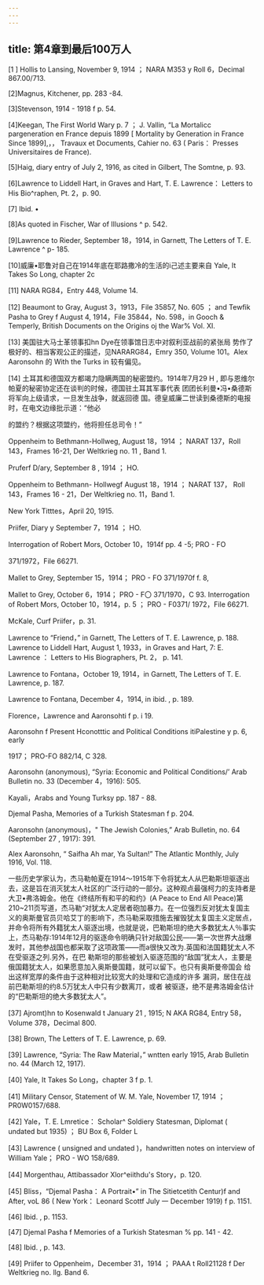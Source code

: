 ```yaml
---
---
---
```

title: 第4章到最后100万人
---




[1 ] Hollis to Lansing, November 9, 1914 ； NARA M353 y Roll 6，Decimal 867.00/713.

[2]Magnus, Kitchener, pp. 283 -84.

[3]Stevenson, 1914 - 1918 f p. 54.

[4]Keegan, The First World Wary p. 7 ； J. Vallin, “La Mortalicc pargeneration en France depuis 1899 [ Mortality by Generation in France Since 1899],，， Travaux et Documents, Cahier no. 63 ( Paris： Presses Universitaires de France).

[5]Haig, diary entry of July 2, 1916, as cited in Gilbert, The Somtne, p. 93.

[6]Lawrence to Liddell Hart, in Graves and Hart, T. E. Lawrence： Letters to His Bio^raphen, Pt. 2，p. 90.

[7] Ibid. •

[8]As quoted in Fischer, War of Illusions ^ p. 542.

[9]Lawrence to Rieder, September 18，1914, in Garnett, The Letters of T. E. Lawrence ^ p- 185.

[10]威廉•耶鲁对自己在1914年底在耶路撒冷的生活的i己述主要来自 Yale, It Takes So Long, chapter 2c

[11] NARA RG84，Entry 448, Volume 14.

[12] Beaumont to Gray, August 3，1913，File 35857, No. 605 ； and Tewfik Pasha to Grey f August 4, 1914，File 35844，No. 598，in Gooch & Temperly, British Documents on the Origins oj the War% Vol. XI.

[13] 美国驻大马士革领事扣hn Dye在领事馆日志中对叙利亚战前的紧张局 势作了极好的、相当客观公正的描述，见NARARG84，Emry 350, Volume 101。Alex Aaronsohn 的 With the Turks in 较有偏见。

[14] 土耳其和德国双方都竭力隐瞒两国的秘密盟约。1914年7月29 H , 即与恩维尔帕夏的秘密协定还在谈判的时候，德国驻土耳其军事代表 团团长利曼•冯•桑德斯将军向上级请求，一旦发生战争，就返回德 国。德皇威廉二世读到桑德斯的电报时，在电文边缘批示道：“他必

的盟约？根据这项盟约，他将担任总司令！”

Oppenheim to Bethmann-Hollweg, August 18，1914 ； NARAT 137，Roll 143，Frames 16-21, Der Weltkrieg no. 11 , Band 1.

Pruferf D/ary, September 8 , 1914 ； HO.

Oppenheim to Bethmann- Hollwegf August 18，1914 ； NARAT 137， Roll 143，Frames 16 - 21，Der Weltkrieg no. 11，Band 1.

New York Titttes，April 20, 1915.

Priifer, Diary y September 7，1914 ； HO.

Interrogation of Robert Mors, October 10，1914f pp. 4 -5; PRO - FO

371/1972，File 66271.

Mallet to Grey, September 15，1914； PRO - FO 371/1970f f. 8,

Mallet to Grey, October 6，1914； PRO - F〇 371/1970，C 93. Interrogation of Robert Mors, October 10，1914，p. 5 ； PRO - F0371/ 1972，File 66271.

McKale, Curf Priifer，p. 31.

Lawrence to “Friend，” in Garnett, The Letters of T. E. Lawrence, p. 188. Lawrence to Liddell Hart, August 1, 1933，in Graves and Hart, 7: E. Lawrence ： Letters to His Biographers, Pt. 2， p. 141.

Lawrence to Fontana，October 19, 1914，in Garnett, The Letters of T. E. Lawrence, p. 187.

Lawrence to Fontana, December 4，1914, in ibid. , p. 189.

Florence，Lawrence and Aaronsohti f p. i 19.

Aaronsohn f Present Hconotttic and Political Conditions itiPalestine y p. 6, early

1917； PRO-FO 882/14, C 328.

Aaronsohn (anonymous), “Syria: Economic and Political Conditions/’ Arab Bulletin no. 33 (December 4，1916): 505.

Kayali，Arabs and Young Turksy pp. 187 - 88.

Djemal Pasha, Memories of a Turkish Statesman f p. 204.

Aaronsohn (anonymous)，" The Jewish Colonies,” Arab Bulletin, no. 64 (September 27 , 1917): 391.

Alex Aaronsohn, “ Saifha Ah mar, Ya Sultan!” The Atlantic Monthly, July 1916, Vol. 118.

一些历史学家认为，杰马勒帕夏在1914〜1915年下令将犹太人从巴勒斯坦驱逐出去，这是旨在消灭犹太人社区的广泛行动的一部分。这种观点最强柯力的支持者是大卫•弗洛姆金。他在《终结所有和平的和约》(A Peace to End All Peace)第210~211页写道，杰马勒“对犹太人定居者砲加暴力。在一位强烈反对犹太复国主义的奥斯曼官员贝哈艾丁的影响下，杰马勒采取措施去摧毁犹太复国主义定居点，并命令将所有外籍犹太人驱逐出境，也就是说，巴勒斯坦的绝大多数犹太人％事实上，杰马勒存:1914年12月的驱逐命令明确只针对敌国公民——第一次世界大战爆发时，其他参战国也都采取了这项政策——而a很快又改为.英国和法国籍犹太人不在受驱逐之列.另外，在巴 勒斯坦的那些被划入驱逐范围的“敌国”犹太人，主要是俄国籍犹太人，如果愿意加入奥斯曼国籍，就可以留下。也只有奥斯曼帝国会 给出这样宽厚的条件由于这种相对比较宽大的处理和它造成的许多 漏洞，居住在战前巴勒斯坦的约8.5万犹太人中只有少数离丌，或者 被驱逐，绝不是弗洛姆金估计的“巴勒斯坦的绝大多数犹太人”。

[37] Ajromt)hn to Kosenwald t January 21 , 1915; N AKA RG84, Entry 58， Volume 378，Decimal 800.

[38] Brown, The Letters of T. E. Lawrence, p. 69.

[39] Lawrence, “Syria: The Raw Material，” wntten early 1915, Arab Bulletin no. 44 (March 12, 1917).

[40] Yale, It Takes So Long，chapter 3 f p. 1.

[41] Military Censor, Statement of W. M. Yale, November 17, 1914 ； PR0W0157/688.

[42] Yale，T. E. Lmretice： Scholar^ Soldiery Statesman, Diplomat ( undated but 1935) ； BU Box 6, Folder L

[43] Lawrence ( unsigned and undated )，handwritten notes on interview of William Yale； PRO - WO 158/689.

[44] Morgenthau, Attibassador Xlor^eiithdu's Story，p. 120.

[45] Bliss，“Djemal Pasha： A Portrait•” in The Sitietcetith Centur)f and After, voL 86 ( New York： Leonard Scottf July 一 December 1919) f p. 1151.

[46] Ibid. , p. 1153.

[47] Djemal Pasha f Memories of a Turkish Statesman % pp. 141 - 42.

[48] Ibid. , p. 143.

[49] Priifer to Oppenheim，December 31，1914 ； PAAA t Roll21128 f Der Weltkrieg no. llg. Band 6.
